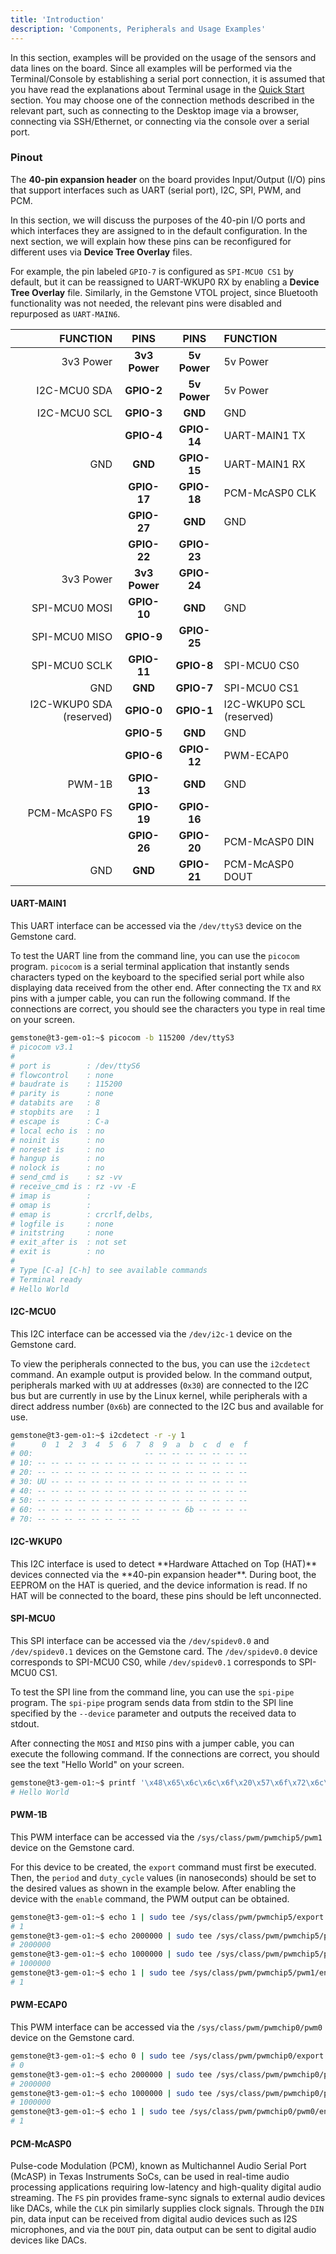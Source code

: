 ```yaml
---
title: 'Introduction'
description: 'Components, Peripherals and Usage Examples'
---
```


In this section, examples will be provided on the usage of the sensors and data lines on the board.
Since all examples will be performed via the Terminal/Console by establishing a serial port connection,
it is assumed that you have read the explanations about Terminal usage in the [Quick Start](../../../quickstart) section.
You may choose one of the connection methods described in the relevant part, such as connecting to the Desktop image via a browser,
connecting via SSH/Ethernet, or connecting via the console over a serial port.

### Pinout

The **40-pin expansion header** on the board provides Input/Output (I/O) pins that support interfaces such as UART (serial port), I2C, SPI, PWM, and PCM.

In this section, we will discuss the purposes of the 40-pin I/O ports and which interfaces they are assigned to in the default configuration. In the next section, we will explain how these pins can be reconfigured for different uses via **Device Tree Overlay** files.

For example, the pin labeled `GPIO-7` is configured as `SPI-MCU0 CS1` by default, but it can be reassigned to UART-WKUP0 RX by enabling a **Device Tree Overlay** file. Similarly, in the Gemstone VTOL project, since Bluetooth functionality was not needed, the relevant pins were disabled and repurposed as `UART-MAIN6`.

| FUNCTION                 | PINS          | PINS         | FUNCTION                 |
|-------------------------:|:-------------:|:------------:|:-------------------------|
| 3v3 Power                | **3v3 Power** | **5v Power** | 5v Power                 |
| I2C-MCU0 SDA             | **GPIO-2**    | **5v Power** | 5v Power                 |
| I2C-MCU0 SCL             | **GPIO-3**    | **GND**      | GND                      |
|                          | **GPIO-4**    | **GPIO-14**  | UART-MAIN1 TX            |
| GND                      | **GND**       | **GPIO-15**  | UART-MAIN1 RX            |
|                          | **GPIO-17**   | **GPIO-18**  | PCM-McASP0 CLK           |
|                          | **GPIO-27**   | **GND**      | GND                      |
|                          | **GPIO-22**   | **GPIO-23**  |                          |
| 3v3 Power                | **3v3 Power** | **GPIO-24**  |                          |
| SPI-MCU0 MOSI            | **GPIO-10**   | **GND**      | GND                      |
| SPI-MCU0 MISO            | **GPIO-9**    | **GPIO-25**  |                          |
| SPI-MCU0 SCLK            | **GPIO-11**   | **GPIO-8**   | SPI-MCU0 CS0             |
| GND                      | **GND**       | **GPIO-7**   | SPI-MCU0 CS1             |
| I2C-WKUP0 SDA (reserved) | **GPIO-0**    | **GPIO-1**   | I2C-WKUP0 SCL (reserved) |
|                          | **GPIO-5**    | **GND**      | GND                      |
|                          | **GPIO-6**    | **GPIO-12**  | PWM-ECAP0                |
| PWM-1B                   | **GPIO-13**   | **GND**      | GND                      |
| PCM-McASP0 FS            | **GPIO-19**   | **GPIO-16**  |                          |
|                          | **GPIO-26**   | **GPIO-20**  | PCM-McASP0 DIN           |
| GND                      | **GND**       | **GPIO-21**  | PCM-McASP0 DOUT          |

#### UART-MAIN1

This UART interface can be accessed via the `/dev/ttyS3` device on the Gemstone card.

To test the UART line from the command line, you can use the `picocom` program.
`picocom` is a serial terminal application that instantly sends characters typed on the keyboard to the specified serial port
while also displaying data received from the other end.
After connecting the `TX` and `RX` pins with a jumper cable,
you can run the following command. If the connections are correct, you should see the characters you type in real time on your screen.

```bash
gemstone@t3-gem-o1:~$ picocom -b 115200 /dev/ttyS3
# picocom v3.1
#
# port is        : /dev/ttyS6
# flowcontrol    : none
# baudrate is    : 115200
# parity is      : none
# databits are   : 8
# stopbits are   : 1
# escape is      : C-a
# local echo is  : no
# noinit is      : no
# noreset is     : no
# hangup is      : no
# nolock is      : no
# send_cmd is    : sz -vv
# receive_cmd is : rz -vv -E
# imap is        :
# omap is        :
# emap is        : crcrlf,delbs,
# logfile is     : none
# initstring     : none
# exit_after is  : not set
# exit is        : no
#
# Type [C-a] [C-h] to see available commands
# Terminal ready
# Hello World
```

#### I2C-MCU0

This I2C interface can be accessed via the `/dev/i2c-1` device on the Gemstone card.

To view the peripherals connected to the bus, you can use the `i2cdetect` command.
An example output is provided below.
In the command output, peripherals marked with `UU` at addresses (`0x30`) are connected to the I2C bus but are currently in use by the Linux kernel,
while peripherals with a direct address number (`0x6b`) are connected to the I2C bus and available for use.

```bash
gemstone@t3-gem-o1:~$ i2cdetect -r -y 1
#      0  1  2  3  4  5  6  7  8  9  a  b  c  d  e  f
# 00:                         -- -- -- -- -- -- -- --
# 10: -- -- -- -- -- -- -- -- -- -- -- -- -- -- -- --
# 20: -- -- -- -- -- -- -- -- -- -- -- -- -- -- -- --
# 30: UU -- -- -- -- -- -- -- -- -- -- -- -- -- -- --
# 40: -- -- -- -- -- -- -- -- -- -- -- -- -- -- -- --
# 50: -- -- -- -- -- -- -- -- -- -- -- -- -- -- -- --
# 60: -- -- -- -- -- -- -- -- -- -- -- 6b -- -- -- --
# 70: -- -- -- -- -- -- -- --
```

#### I2C-WKUP0

<Warning>
This I2C interface is used to detect **Hardware Attached on Top (HAT)** devices connected via the **40-pin expansion header**.
During boot, the EEPROM on the HAT is queried, and the device information is read. If no HAT will be connected to the board,
these pins should be left unconnected.
</Warning>

#### SPI-MCU0

This SPI interface can be accessed via the `/dev/spidev0.0` and `/dev/spidev0.1` devices on the Gemstone card.
The `/dev/spidev0.0` device corresponds to SPI-MCU0 CS0, while `/dev/spidev0.1` corresponds to SPI-MCU0 CS1.

To test the SPI line from the command line, you can use the `spi-pipe` program.
The `spi-pipe` program sends data from stdin to the SPI line specified by the `--device` parameter and outputs the received data to stdout.

After connecting the `MOSI` and `MISO` pins with a jumper cable,
you can execute the following command. If the connections are correct, you should see the text "Hello World" on your screen.

```bash
gemstone@t3-gem-o1:~$ printf '\x48\x65\x6c\x6c\x6f\x20\x57\x6f\x72\x6c\x64' | spi-pipe --device /dev/spidev0.0 --speed 1000000
# Hello World
```

#### PWM-1B

This PWM interface can be accessed via the `/sys/class/pwm/pwmchip5/pwm1` device on the Gemstone card.

For this device to be created, the `export` command must first be executed.
Then, the `period` and `duty_cycle` values (in nanoseconds) should be set to the desired values as shown in the example below.
After enabling the device with the `enable` command, the PWM output can be obtained.

```bash
gemstone@t3-gem-o1:~$ echo 1 | sudo tee /sys/class/pwm/pwmchip5/export
# 1
gemstone@t3-gem-o1:~$ echo 2000000 | sudo tee /sys/class/pwm/pwmchip5/pwm1/period     # 500 Hz
# 2000000
gemstone@t3-gem-o1:~$ echo 1000000 | sudo tee /sys/class/pwm/pwmchip5/pwm1/duty_cycle # 50%
# 1000000
gemstone@t3-gem-o1:~$ echo 1 | sudo tee /sys/class/pwm/pwmchip5/pwm1/enable
# 1
```

#### PWM-ECAP0

This PWM interface can be accessed via the `/sys/class/pwm/pwmchip0/pwm0` device on the Gemstone card.

```bash
gemstone@t3-gem-o1:~$ echo 0 | sudo tee /sys/class/pwm/pwmchip0/export
# 0
gemstone@t3-gem-o1:~$ echo 2000000 | sudo tee /sys/class/pwm/pwmchip0/pwm0/period     # 500 Hz
# 2000000
gemstone@t3-gem-o1:~$ echo 1000000 | sudo tee /sys/class/pwm/pwmchip0/pwm0/duty_cycle # 50%
# 1000000
gemstone@t3-gem-o1:~$ echo 1 | sudo tee /sys/class/pwm/pwmchip0/pwm0/enable
# 1
```

#### PCM-McASP0

Pulse-code Modulation (PCM), known as Multichannel Audio Serial Port (McASP) in Texas Instruments SoCs, can be used in real-time audio processing applications requiring low-latency and high-quality digital audio streaming.
The `FS` pin provides frame-sync signals to external audio devices like DACs, while the `CLK` pin similarly supplies clock signals.
Through the `DIN` pin, data input can be received from digital audio devices such as I2S microphones, and via the `DOUT` pin, data output can be sent to digital audio devices like DACs.
